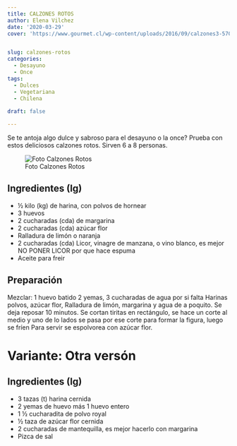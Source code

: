 ```yaml
---
title: CALZONES ROTOS
author: Elena Vilchez
date: '2020-03-29'
cover: 'https://www.gourmet.cl/wp-content/uploads/2016/09/calzones3-570x458.jpg'


slug: calzones-rotos
categories:
  - Desayuno
  - Once
tags:
  - Dulces
  - Vegetariana
  - Chilena
  
draft: false

---
```


Se te antoja algo dulce y sabroso para el desayuno o la once? Prueba con estos deliciosos calzones rotos. Sirven 6 a 8 personas.


<!--more-->
![Foto Calzones Rotos](https://www.gourmet.cl/wp-content/uploads/2016/09/calzones3-570x458.jpg)  


## Ingredientes (Ig)

* ½ kilo (kg) de harina,  con polvos de hornear 
* 3 huevos
* 2 cucharadas (cda) de margarina
* 2 cucharadas (cda) azúcar flor
* Ralladura de limón o naranja
* 2 cucharadas (cda) Licor, vinagre de manzana, o vino blanco,  es mejor NO PONER LICOR  por que hace espuma
* Aceite para freir


## Preparación
Mezclar: 
1 huevo batido
2 yemas, 3 cucharadas de agua por si falta
Harinas polvos, azúcar flor, Ralladura de limón, margarina y agua de a poquito. Se deja reposar 10 minutos.
Se cortan tiritas en rectángulo, se hace un corte al medio y uno de lo lados se pasa
por ese corte para formar la figura, luego se fríen
Para servir se espolvorea con azúcar flor.

# Variante: Otra versón
## Ingredientes (Ig)

* 3 tazas (t) harina cernida
* 2 yemas de huevo más 1 huevo entero 
* 1 ½ cucharadita de polvo royal
* ½ taza de azúcar flor cernida
* 2 cucharadas de mantequilla, es  mejor hacerlo con margarina
* Pizca de sal

